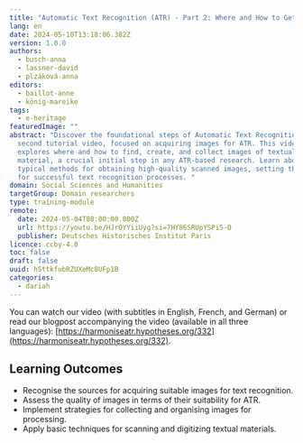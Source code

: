 ```yaml
---
title: "Automatic Text Recognition (ATR) - Part 2: Where and How to Get Images"
lang: en
date: 2024-05-10T13:18:06.382Z
version: 1.0.0
authors:
  - busch-anna
  - lassner-david
  - plzáková-anna
editors:
  - baillot-anne
  - könig-mareike
tags:
  - e-heritage
featuredImage: ""
abstract: "Discover the foundational steps of Automatic Text Recognition in our
  second tutorial video, focused on acquiring images for ATR. This video
  explores where and how to find, create, and collect images of textual
  material, a crucial initial step in any ATR-based research. Learn about the
  typical methods for obtaining high-quality scanned images, setting the stage
  for successful text recognition processes. "
domain: Social Sciences and Humanities
targetGroup: Domain researchers
type: training-module
remote:
  date: 2024-05-04T08:00:00.000Z
  url: https://youtu.be/HJrOYYiiUyg?si=7HY86SRUpYSPi5-O
  publisher: Deutsches Historisches Institut Paris
licence: ccby-4.0
toc: false
draft: false
uuid: hSttkfubRZUXeMc8UFp1B
categories:
  - dariah
---
```

You can watch our video (with subtitles in English, French, and German) or read our blogpost accompanying the video (available in all three languages): [https://harmoniseatr.hypotheses.org/332](https://harmoniseatr.hypotheses.org/332).

## Learning Outcomes

- Recognise the sources for acquiring suitable images for text recognition.
- Assess the quality of images in terms of their suitability for ATR.
- Implement strategies for collecting and organising images for processing.
- Apply basic techniques for scanning and digitizing textual materials.
